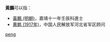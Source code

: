 '''黃鵬'''可以指：
* [[黃鵬_(明朝)|黃鵬 (明朝)]]，嘉靖十一年壬辰科進士
* [[黄鹏_(1917年)|黄鹏 (1917年)]]，中国人民解放军河北省军区顾问

{{disambig}}

[[Category:二字黄姓人名消歧义|peng]]
